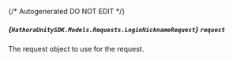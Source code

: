 {/* Autogenerated DO NOT EDIT  */}

##### *{`HathoraUnitySDK.Models.Requests.LoginNicknameRequest`}* `request`
The request object to use for the request.
<Collapsible openLabel={Labels.showProperties} closeLabel={Labels.hideProperties}>
    <LoginNicknameRequest/>
</Collapsible>


